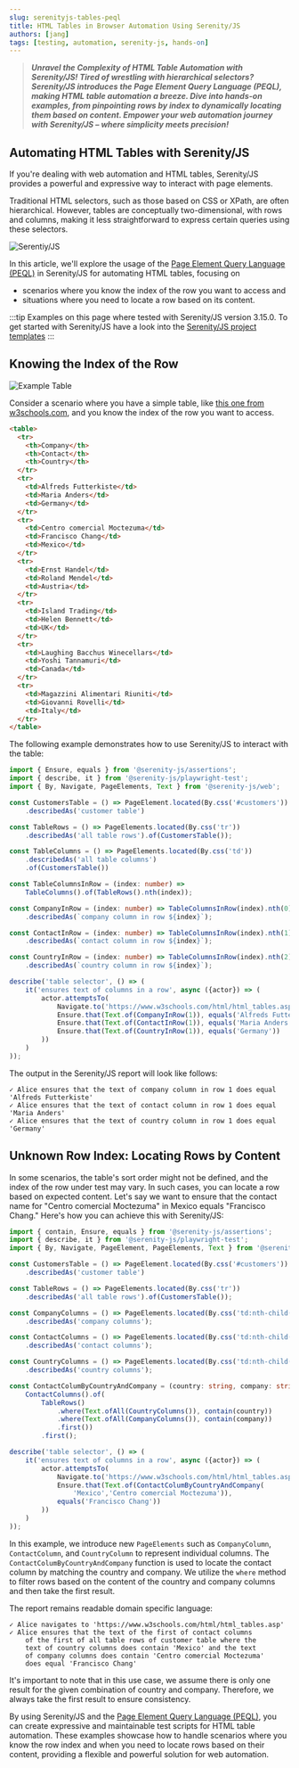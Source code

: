 ```yaml
---
slug: serenityjs-tables-peql
title: HTML Tables in Browser Automation Using Serenity/JS
authors: [jang]
tags: [testing, automation, serenity-js, hands-on]
---
```

>***Unravel the Complexity of HTML Table Automation with Serenity/JS! Tired of wrestling with hierarchical selectors? Serenity/JS introduces the Page Element Query Language (PEQL), making HTML table automation a breeze. Dive into hands-on examples, from pinpointing rows by index to dynamically locating them based on content. Empower your web automation journey with Serenity/JS – where simplicity meets precision!***
## Automating HTML Tables with Serenity/JS

If you're dealing with web automation and HTML tables, 
Serenity/JS provides a powerful and expressive way to interact with page elements. 

Traditional HTML selectors, such as those
based on CSS or XPath, are often hierarchical. 
However, tables are conceptually two-dimensional, 
with rows and columns, making it less straightforward 
to express certain queries using these selectors.

![Serentiy/JS](/img/SerenityJS.png)

In this article, we'll explore the usage of the 
[Page Element Query Language (PEQL)](https://serenity-js.org/handbook/web-testing/page-element-query-language/)
in Serenity/JS for automating HTML tables, focusing on 
- scenarios where you know the index of the row you want to access and 
- situations where you need to locate a row based on its content.

:::tip
Examples on this page where tested with Serenity/JS version 3.15.0.
To get started with Serenity/JS have a look into the
[Serenity/JS project templates](https://serenity-js.org/handbook/getting-started/project-templates/)
:::


## Knowing the Index of the Row

![Example Table](/img/Example-Table.png)

Consider a scenario where you have a simple table, like [this one from w3schools.com](https://www.w3schools.com/html/html_tables.asp), and you know the index of the row you want to access.

```html
<table>
  <tr>
    <th>Company</th>
    <th>Contact</th>
    <th>Country</th>
  </tr>
  <tr>
    <td>Alfreds Futterkiste</td>
    <td>Maria Anders</td>
    <td>Germany</td>
  </tr>
  <tr>
    <td>Centro comercial Moctezuma</td>
    <td>Francisco Chang</td>
    <td>Mexico</td>
  </tr>
  <tr>
    <td>Ernst Handel</td>
    <td>Roland Mendel</td>
    <td>Austria</td>
  </tr>
  <tr>
    <td>Island Trading</td>
    <td>Helen Bennett</td>
    <td>UK</td>
  </tr>
  <tr>
    <td>Laughing Bacchus Winecellars</td>
    <td>Yoshi Tannamuri</td>
    <td>Canada</td>
  </tr>
  <tr>
    <td>Magazzini Alimentari Riuniti</td>
    <td>Giovanni Rovelli</td>
    <td>Italy</td>
  </tr>
</table>
```

 The following example demonstrates how to use Serenity/JS to interact with the table:

```typescript
import { Ensure, equals } from '@serenity-js/assertions';
import { describe, it } from '@serenity-js/playwright-test';
import { By, Navigate, PageElements, Text } from '@serenity-js/web';

const CustomersTable = () => PageElement.located(By.css('#customers'))
    .describedAs('customer table')

const TableRows = () => PageElements.located(By.css('tr'))
    .describedAs('all table rows').of(CustomersTable());

const TableColumns = () => PageElements.located(By.css('td'))
    .describedAs('all table columns')
    .of(CustomersTable())

const TableColumnsInRow = (index: number) => 
    TableColumns().of(TableRows().nth(index));

const CompanyInRow = (index: number) => TableColumnsInRow(index).nth(0)
    .describedAs(`company column in row ${index}`);

const ContactInRow = (index: number) => TableColumnsInRow(index).nth(1)
    .describedAs(`contact column in row ${index}`);

const CountryInRow = (index: number) => TableColumnsInRow(index).nth(2)
    .describedAs(`country column in row ${index}`);

describe('table selector', () => (
    it('ensures text of columns in a row', async ({actor}) => (
        actor.attemptsTo(
            Navigate.to('https://www.w3schools.com/html/html_tables.asp'),
            Ensure.that(Text.of(CompanyInRow(1)), equals('Alfreds Futterkiste')),
            Ensure.that(Text.of(ContactInRow(1)), equals('Maria Anders')),
            Ensure.that(Text.of(CountryInRow(1)), equals('Germany'))
        ))
    )
));
```
The output in the Serenity/JS report will look like follows:

```
✓ Alice ensures that the text of company column in row 1 does equal 'Alfreds Futterkiste'
✓ Alice ensures that the text of contact column in row 1 does equal 'Maria Anders'
✓ Alice ensures that the text of country column in row 1 does equal 'Germany'
```
## Unknown Row Index: Locating Rows by Content

In some scenarios, the table's sort order might not be defined, and the index of the row under test may vary. In such cases, you can locate a row based on expected content. Let's say we want to ensure that the contact name for "Centro comercial Moctezuma" in Mexico equals "Francisco Chang." Here's how you can achieve this with Serenity/JS:

```typescript
import { contain, Ensure, equals } from '@serenity-js/assertions';
import { describe, it } from '@serenity-js/playwright-test';
import { By, Navigate, PageElement, PageElements, Text } from '@serenity-js/web';

const CustomersTable = () => PageElement.located(By.css('#customers'))
    .describedAs('customer table')

const TableRows = () => PageElements.located(By.css('tr'))
    .describedAs('all table rows').of(CustomersTable());

const CompanyColumns = () => PageElements.located(By.css('td:nth-child(1)'))
    .describedAs('company columns');

const ContactColumns = () => PageElements.located(By.css('td:nth-child(2)'))
    .describedAs('contact columns');

const CountryColumns = () => PageElements.located(By.css('td:nth-child(3)'))
    .describedAs('country columns');

const ContactColumByCountryAndCompany = (country: string, company: string) => 
    ContactColumns().of(
        TableRows()
            .where(Text.ofAll(CountryColumns()), contain(country))
            .where(Text.ofAll(CompanyColumns()), contain(company))
            .first())
        .first();

describe('table selector', () => (
    it('ensures text of columns in a row', async ({actor}) => (
        actor.attemptsTo(
            Navigate.to('https://www.w3schools.com/html/html_tables.asp'),
            Ensure.that(Text.of(ContactColumByCountryAndCompany(
                'Mexico','Centro comercial Moctezuma')),
            equals('Francisco Chang'))
        ))
    )
));
```

In this example, we introduce new `PageElements` such as `CompanyColumn`, `ContactColumn`, and `CountryColumn` to represent individual columns. The `ContactColumByCountryAndCompany` function is used to locate the contact column by matching the country and company. We utilize the `where` method to filter rows based on the content of the country and company columns and then take the first result.

The report remains readable domain specific language:

```
✓ Alice navigates to 'https://www.w3schools.com/html/html_tables.asp'
✓ Alice ensures that the text of the first of contact columns 
    of the first of all table rows of customer table where the 
    text of country columns does contain 'Mexico' and the text 
    of company columns does contain 'Centro comercial Moctezuma' 
    does equal 'Francisco Chang'
```

It's important to note that in this use case, we assume there is only one result for the given combination of country and company. Therefore, we always take the first result to ensure consistency.

By using Serenity/JS and the [Page Element Query Language (PEQL)](https://serenity-js.org/handbook/web-testing/page-element-query-language/), you can create expressive and maintainable test scripts for HTML table automation. These examples showcase how to handle scenarios where you know the row index and when you need to locate rows based on their content, providing a flexible and powerful solution for web automation.